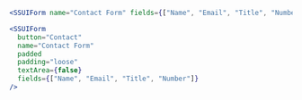 ```jsx
<SSUIForm name="Contact Form" fields={["Name", "Email", "Title", "Number"]} />
```

```jsx
<SSUIForm
  button="Contact"
  name="Contact Form"
  padded
  padding="loose"
  textArea={false}
  fields={["Name", "Email", "Title", "Number"]}
/>
```
